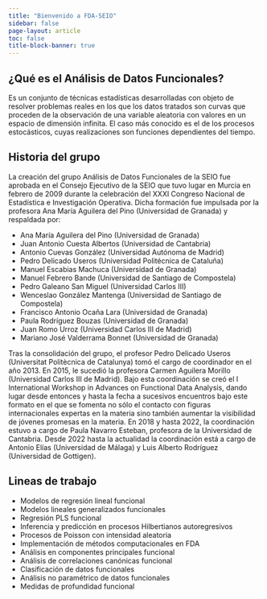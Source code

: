 ```yaml
---
title: "Bienvenido a FDA-SEIO"
sidebar: false
page-layout: article
toc: false
title-block-banner: true
---
```


## ¿Qué es el Análisis de Datos Funcionales?
Es un conjunto de técnicas estadísticas desarrolladas con objeto de resolver problemas reales en los que los datos tratados son curvas que proceden de la observación de una variable aleatoria con valores en un espacio de dimensión infinita. El caso más conocido es el de los procesos estocásticos, cuyas realizaciones son funciones dependientes del tiempo.

## Historia del grupo
La creación del grupo Análisis de Datos Funcionales de la SEIO fue aprobada en el Consejo Ejecutivo de la SEIO que tuvo lugar en Murcia en febrero de 2009 durante la celebración del XXXI Congreso Nacional de Estadística e Investigación Operativa. Dicha formación fue impulsada por la profesora Ana María Aguilera del Pino (Universidad de Granada) y respaldada por:

  - Ana María Aguilera del Pino (Universidad de Granada)
  - Juan Antonio Cuesta Albertos (Universidad de Cantabria)
  - Antonio Cuevas González (Universidad Autónoma de Madrid)
  - Pedro Delicado Useros (Universidad Politécnica de Cataluña)
  - Manuel Escabias Machuca (Universidad de Granada)
  - Manuel Febrero Bande (Universidad de Santiago de Compostela)
  - Pedro Galeano San Miguel (Universidad Carlos III)
  - Wenceslao González Mantenga (Universidad de Santiago de Compostela)
  - Francisco Antonio Ocaña Lara (Universidad de Granada)
  - Paula Rodríguez Bouzas (Universidad de Granada)
  - Juan Romo Urroz (Universidad Carlos III de Madrid)
  - Mariano José Valderrama Bonnet (Universidad de Granada)

Tras la consolidación del grupo, el profesor Pedro Delicado Useros (Universitat Politècnica de Catalunya) tomó el cargo de coordinador en el año 2013. En 2015, le sucedió la profesora Carmen Aguilera Morillo (Universidad Carlos III de Madrid). Bajo esta coordinación se creó el I International Workshop in Advances on Functional Data Analysis, dando lugar desde entonces y hasta la fecha a sucesivos encuentros bajo este formato en el que se fomenta no sólo el contacto con figuras internacionales expertas en la materia sino también aumentar la visibilidad de jóvenes promesas en la materia. En 2018 y hasta 2022, la coordinación estuvo a cargo de Paula Navarro Esteban, profesora de la Universidad de Cantabria. Desde 2022 hasta la actualidad la coordinación está a cargo de Antonio Elías (Universidad de Málaga) y Luis Alberto Rodríguez (Universidad de Gottigen).

## Lineas de trabajo

  - Modelos de regresión lineal funcional
  - Modelos lineales generalizados funcionales
  - Regresión PLS funcional
  - Inferencia y predicción en procesos Hilbertianos autoregresivos
  - Procesos de Poisson con intensidad aleatoria
  - Implementación de métodos computacionales en FDA
  - Análisis en componentes principales funcional
  - Análisis de correlaciones canónicas funcional
  - Clasificación de datos funcionales
  - Análisis no paramétrico de datos funcionales
  - Medidas de profundidad funcional